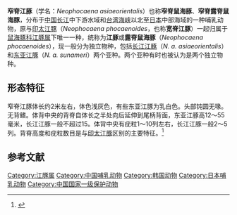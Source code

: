 {{Speciesbox
| name = 窄脊江豚
| image = Yangtze River Snammer 01.jpg
| image_caption = 长江江豚
| status = EN
| status_system = IUCN3.1
| status_ref = <ref name=IUCN1>{{cite iucn | author1 = Wang, J.Y. | author2 = Reeves, R. | title = ''Neophocaena asiaeorientalis'' | page = e.T41754A50381766 | year = 2017 | access-date = 13 February 2020}}</ref>
| status2 = CR
| status2_system = IUCN3.1
| status2_ref = <ref name=IUCN2>{{cite iucn | last1 = Wang | first1 = D. | last2 = Turvey | first2 = S.T. | last3 = Zhao | first3 = X | last4 = Mei | first4 = Z.| access-date = 18 November 2015 | title = ''Neophocaena asiaeorientalis'' ssp. ''asiaeorientalis'' | year = 2013 | page = e.T43205774A45893487}}</ref> (长江江豚)
| genus = Neophocaena
| species = asiaeorientalis
| authority = (Pilleri & Gihr, 1972)
| range_map = 
| range_map_caption = 
| subdivision_ranks = Subspecies
| subdivision = 
* [[长江江豚|长江江豚]] ''N. a. asiaeorientalis''
* [[东亚江豚|东亚江豚]] ''N. a. sunameri''
}}
'''窄脊江豚'''（学名：''Neophocaena asiaeorientalis''）也称'''窄脊鼠海豚'''、'''窄脊露脊鼠海豚'''，分布于[[中国|中国]][[长江|长江]]中下游水域和[[台湾海峡|台湾海峡]]以北至[[日本|日本]]中部海域的一种哺乳动物，原与[[印太江豚|印太江豚]]（''Neophocaena phocaenoides''，也称'''宽脊江豚'''）一起归属于[[鼠海豚科|鼠海豚科]][[江豚属|江豚属]]下唯一一种，统称为'''江豚'''或'''露脊鼠海豚'''（''Neophocaena phocaenoides''），现一般分为独立物种，包括[[长江江豚|长江江豚]]（''N. a. asiaeorientalis''）和[[东亚江豚|东亚江豚]]（''N. a. sunameri''）两个亚种。两个亚种有时也被认为是两个独立物种。
==形态特征==
窄脊江豚体长约2米左右，体色浅灰色，有些东亚江豚为乳白色。头部钝圆无喙。无背鳍。体背中央的背脊自体长之半处向后延伸到尾柄背面，东亚江豚高12～55毫米，长江江豚一般不超过15。体背中央有疣粒1～10列左右，长江江豚一般2～5列。背脊高度和疣粒数目是与[[印太江豚|印太江豚]]区别的主要特征。<ref name=中国动物主题数据库>{{cite web |title=江豚 |url=http://www.zoology.csdb.cn/taxon/%7BBE02DB56-AF99-4EE3-855F-60BC343F0296%7D|website=中国动物主题数据库 |accessdate=2021-03-09}}</ref>
==参考文献==
{{reflist}}

{{Taxonbar|from=Q22286308}}
[[Category:江豚属|Category:江豚属]]
[[Category:中国哺乳动物|Category:中国哺乳动物]]
[[Category:韩国动物|Category:韩国动物]]
[[Category:日本哺乳动物|Category:日本哺乳动物]]
[[Category:中国国家一级保护动物|Category:中国国家一级保护动物]]